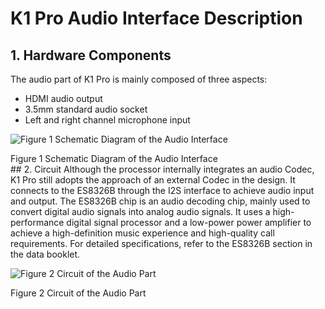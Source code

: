 # K1 Pro Audio Interface Description
## 1. Hardware Components
The audio part of K1 Pro is mainly composed of three aspects:
- HDMI audio output
- 3.5mm standard audio socket
- Left and right channel microphone input

![Figure 1 Schematic Diagram of the Audio Interface](/img/k1pro/hardware/k1_audio.png)

<div style={{textAlign: 'center'}}>Figure 1 Schematic Diagram of the Audio Interface</div>
## 2. Circuit
Although the processor internally integrates an audio Codec, K1 Pro still adopts the approach of an external Codec in the design. It connects to the ES8326B through the I2S interface to achieve audio input and output.
The ES8326B chip is an audio decoding chip, mainly used to convert digital audio signals into analog audio signals. It uses a high-performance digital signal processor and a low-power power amplifier to achieve a high-definition music experience and high-quality call requirements. For detailed specifications, refer to the ES8326B section in the data booklet.

![Figure 2 Circuit of the Audio Part](/img/k1pro/hardware/k1_audio_io.png)

<div style={{textAlign: 'center'}}>Figure 2 Circuit of the Audio Part</div>